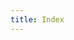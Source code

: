 ```yaml
---
title: Index
---
```



<TitleHero
  title="Rooch"
  slogan="Accelerating World's Transistion to Decentralization"
  description="Rooch is a Fast, Modular, Secured, Developer-Friendly infrastructure
          solution for building Web3 Native applications"
  button="Learn More"
  buttonHref="/docs"
/>
